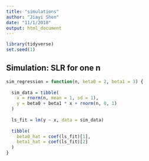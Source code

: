 ```yaml
---
title: "simulations"
author: "Jiayi Shen"
date: "11/1/2018"
output: html_document
---
```


```r
library(tidyverse)
set.seed(1)

```


## Simulation: SLR for one  n
```r
sim_regression = function(n, beta0 = 2, beta1 = 3) {
  
  sim_data = tibble(
    x = rnorm(n, mean = 1, sd = 1),
    y = beta0 + beta1 * x + rnorm(n, 0, 1)
  )
  
  ls_fit = lm(y ~ x, data = sim_data)
  
  tibble(
    beta0_hat = coef(ls_fit)[1],
    beta1_hat = coef(ls_fit)[2]
  )
}
```

